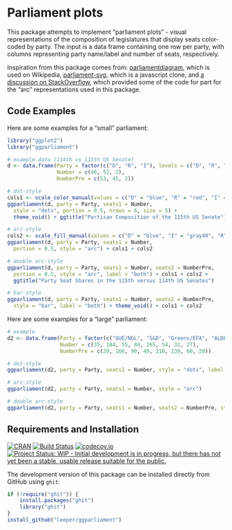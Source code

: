 # Parliament plots

This package attempts to implement "parliament plots" - visual representations of the composition of legislatures that display seats color-coded by party. The input is a data frame containing one row per party, with columns representing party name/label and number of seats, respectively.

Inspiration from this package comes from: [parliamentdiagram](https://github.com/slashme/parliamentdiagram), which is used on Wikipedia, [parliament-svg](https://github.com/juliuste/parliament-svg), which is a javascript clone, and [a discussion on StackOverflow](http://stackoverflow.com/questions/42729174/creating-a-half-donut-or-parliamentary-seating-chart), which provided some of the code for part for the "arc" representations used in this package.

## Code Examples

Here are some examples for a "small" parliament:

```r
library("ggplot2")
library("ggparliament")

# example data (114th vs 115th US Senate)
d <- data.frame(Party = factor(c("D", "R", "I"), levels = c("D", "R", "I")),
                Number = c(46, 52, 2),
                NumberPre = c(53, 45, 2))

# dot-style
cols1 <- scale_color_manual(values = c("D" = "blue", "R" = "red", "I" = "gray40"))
ggparliament(d, party = Party, seats1 = Number, 
  style = "dots", portion = 0.5, nrows = 6, size = 5) + 
  theme_void() + ggtitle("Partisan Composition of the 115th US Senate") + cols1

# arc-style
cols2 <- scale_fill_manual(values = c("D" = "blue", "I" = "gray40", "R" = "red"))
ggparliament(d, party = Party, seats1 = Number, 
  portion = 0.5, style = "arc") + cols1 + cols2

# double arc-style
ggparliament(d, party = Party, seats1 = Number, seats2 = NumberPre, 
  portion = 0.5, style = "arc", label = "both") + cols1 + cols2 + 
  ggtitle("Party Seat Shares in the 115th versus 114th US Senates")

# bar-style
ggparliament(d, party = Party, seats1 = Number, seats2 = NumberPre, 
  style = "bar", label = "both") + theme_void() + cols1 + cols2
```



Here are some examples for a "large" parliament:

```r
# example
d2 <- data.frame(Party = factor(c("GUE/NGL", "S&D", "Greens/EFA", "ALDE", "EPP", "ECR", "EFD", "NA")),
                 Number = c(35, 184, 55, 84, 265, 54, 32, 27),
                 NumberPre = c(20, 166, 90, 40, 210, 130, 60, 20))

# dot-style
ggparliament(d2, party = Party, seats1 = Number, style = "dots", label = "seats", nrows = 15)

# arc-style
ggparliament(d2, party = Party, seats1 = Number, style = "arc")

# double arc-style
ggparliament(d2, party = Party, seats1 = Number, seats2 = NumberPre, style = "arc", label = "seats")
```

## Requirements and Installation

[![CRAN](http://www.r-pkg.org/badges/version/parliament)](https://cran.r-project.org/package=parliament)
[![Build Status](https://travis-ci.org/leeper/parliament.svg?branch=master)](https://travis-ci.org/leeper/parliament)
[![codecov.io](http://codecov.io/github/leeper/parliament/coverage.svg?branch=master)](http://codecov.io/github/leeper/parliament?branch=master)
[![Project Status: WIP - Initial development is in progress, but there has not yet been a stable, usable release suitable for the public.](http://www.repostatus.org/badges/latest/wip.svg)](http://www.repostatus.org/#wip)

The development version of this package can be installed directly from GitHub using `ghit`:

```R
if (!require("ghit")) {
    install.packages("ghit")
    library("ghit")
}
install_github("leeper/ggparliament")
```

